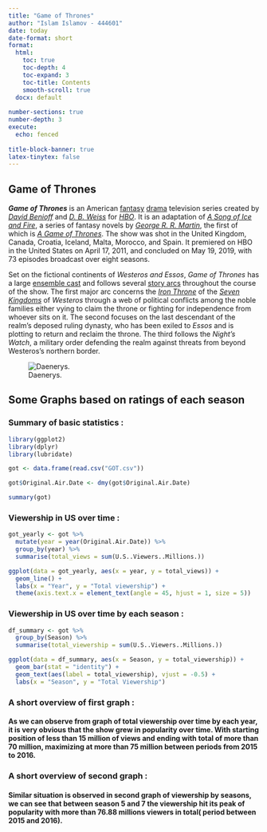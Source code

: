 ```yaml
---
title: "Game of Thrones"
author: "Islam Islamov - 444601"
date: today
date-format: short
format:
  html:
    toc: true
    toc-depth: 4
    toc-expand: 3
    toc-title: Contents
    smooth-scroll: true
  docx: default
    
number-sections: true
number-depth: 3
execute:
  echo: fenced
  
title-block-banner: true
latex-tinytex: false
---
```


## Game of Thrones

***Game of Thrones*** is an American [fantasy](https://en.wikipedia.org/wiki/Fantasy_television "Fantasy television") [drama](https://en.wikipedia.org/wiki/Drama_(film_and_television) "Drama (film and television)") television series created by [*David Benioff*](https://en.wikipedia.org/wiki/David_Benioff "David Benioff") and [*D. B. Weiss*](https://en.wikipedia.org/wiki/D._B._Weiss "D. B. Weiss") for [*HBO*](https://en.wikipedia.org/wiki/HBO "HBO"). It is an adaptation of [*A Song of Ice and Fire*](https://en.wikipedia.org/wiki/A_Song_of_Ice_and_Fire "A Song of Ice and Fire"), a series of fantasy novels by [*George R. R. Martin*](https://en.wikipedia.org/wiki/George_R._R._Martin "George R. R. Martin"), the first of which is [*A Game of Thrones*](https://en.wikipedia.org/wiki/A_Game_of_Thrones "A Game of Thrones"). The show was shot in the United Kingdom, Canada, Croatia, Iceland, Malta, Morocco, and Spain. It premiered on HBO in the United States on April 17, 2011, and concluded on May 19, 2019, with 73 episodes broadcast over eight seasons.

Set on the fictional continents of *Westeros and Essos*, *Game of Thrones* has a large [ensemble cast](https://en.wikipedia.org/wiki/Ensemble_cast "Ensemble cast") and follows several [story arcs](https://en.wikipedia.org/wiki/Story_arc "Story arc") throughout the course of the show. The first major arc concerns the [*Iron Throne*](https://en.wikipedia.org/wiki/Iron_Throne_(A_Song_of_Ice_and_Fire) "Iron Throne (A Song of Ice and Fire)") of the [*Seven Kingdoms*](https://en.wikipedia.org/wiki/World_of_A_Song_of_Ice_and_Fire#Seven_Kingdoms "World of A Song of Ice and Fire") of *Westeros* through a web of political conflicts among the noble families either vying to claim the throne or fighting for independence from whoever sits on it. The second focuses on the last descendant of the realm's deposed ruling dynasty, who has been exiled to *Essos* and is plotting to return and reclaim the throne. The third follows the *Night's Watch*, a military order defending the realm against threats from beyond Westeros's northern border.

![Daenerys.](wp6294322.jpg)

## Some Graphs based on ratings of each season

### Summary of basic statistics :

```r
library(ggplot2)
library(dplyr)
library(lubridate)

got <- data.frame(read.csv("GOT.csv"))

got$Original.Air.Date <- dmy(got$Original.Air.Date)

summary(got)
```

### Viewership in US over time :

```r

got_yearly <- got %>%
  mutate(year = year(Original.Air.Date)) %>%
  group_by(year) %>%
  summarise(total_views = sum(U.S..Viewers..Millions.))

ggplot(data = got_yearly, aes(x = year, y = total_views)) +
  geom_line() +
  labs(x = "Year", y = "Total viewership") +
  theme(axis.text.x = element_text(angle = 45, hjust = 1, size = 5))

```

### Viewership in US over time by each season :

```r

df_summary <- got %>%
  group_by(Season) %>%
  summarise(total_viewership = sum(U.S..Viewers..Millions.))

ggplot(data = df_summary, aes(x = Season, y = total_viewership)) +
  geom_bar(stat = "identity") +
  geom_text(aes(label = total_viewership), vjust = -0.5) +
  labs(x = "Season", y = "Total Viewership")

```

### A short overview of first graph :

#### As we can observe from graph of total viewership over time by each year, it is very obvious that the show grew in popularity over time. With starting position of less than 15 million of views and ending with total of more than 70 million, maximizing at more than 75 million between periods from 2015 to 2016.

### A short overview of second graph :

#### Similar situation is observed in second graph of viewership by seasons, we can see that between season 5 and 7 the viewership hit its peak of popularity with more than 76.88 millions viewers in total( period between 2015 and 2016).

#### 
